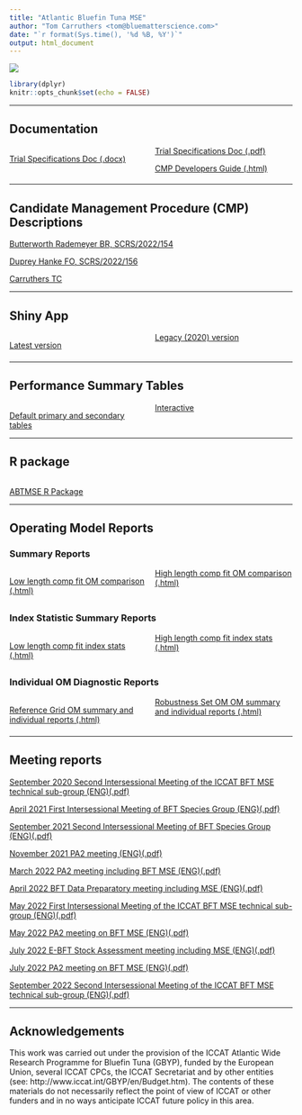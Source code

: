 ```yaml
---
title: "Atlantic Bluefin Tuna MSE"
author: "Tom Carruthers <tom@bluematterscience.com>"
date: "`r format(Sys.time(), '%d %B, %Y')`"
output: html_document
---
```


![](img/Bluefin-big.jpg)

<style>
  .col2 {
    columns: 2 200px;         /* number of columns and width in pixels*/
    -webkit-columns: 2 200px; /* chrome, safari */
    -moz-columns: 2 200px;    /* firefox */
  }
  .col3 {
    columns: 3 100px;
    -webkit-columns: 3 100px;
    -moz-columns: 3 100px;
  }
  .col4 {
    columns: 4 100px;
    -webkit-columns: 4 100px;
    -moz-columns: 4 100px;
  }
</style>

```r
library(dplyr)
knitr::opts_chunk$set(echo = FALSE)


```

***

## Documentation 
<div class="col2">

[Trial Specifications Doc (.docx)](TS/TSD.docx)

[Trial Specifications Doc (.pdf)](TS/TSD.pdf)


[CMP Developers Guide (.html)](cMPdevelopment/CMP-Developers-Guide.html)


</div>

***

## Candidate Management Procedure (CMP) Descriptions

[Butterworth Rademeyer BR, SCRS/2022/154](CMP/SCRS_2022_154_Butterworth_Rademeyer.pdf)

[Duprey Hanke FO, SCRS/2022/156](CMP/SCRS_2022_156_Duprey_Hanke.pdf)

[Carruthers TC](CMP/Carruthers.pdf)


***

## Shiny App

<div class="col2">

[Latest version](https://apps.bluematterscience.com/ABTMSE/)

[Legacy (2020) version](https://apps.bluematterscience.com/ABTMSE_2020/)

</div>

***

## Performance Summary Tables

<div class="col2">

[Default primary and secondary tables](https://apps.bluematterscience.com/ABTMSE_Performance2/)

[Interactive](https://apps.bluematterscience.com/ABTMSE_Performance/)

</div>

***

## R package
<div class="col2">

[ABTMSE R Package](https://drive.google.com/drive/folders/1ZR3IudYH8ABcweWO_hWbO1uhImFzFFPm?usp=sharing)

</div>

***

## Operating Model Reports

### Summary Reports

<div class="col2">

[Low length comp fit OM comparison (.html)](Reports/OM_Summary/New_Lcomp_L_summary.html)

[High length comp fit OM comparison (.html)](Reports/OM_Summary/New_Lcomp_H_summary.html)


</div>



### Index Statistic Summary Reports
<div class="col2">

[Low length comp fit index stats (.html)](Reports/OM_Summary/New_Lcomp_L_Index_Fit.html)

[High length comp fit index stats (.html)](Reports/OM_Summary/New_Lcomp_H_Index_Fit.html)


</div>

### Individual OM Diagnostic Reports

<div class="col2">

[Reference Grid OM summary and individual reports (.html)](https://drive.google.com/drive/folders/1sp8yscoGExoLle5GlNs1vG40E6bjb0V2?usp=sharing)

[Robustness Set OM OM summary and individual reports (.html)](https://drive.google.com/drive/folders/192oFZT1SuDL6gA27IHUM4KVLgLyiHnPP?usp=sharing)

</div>

***

## Meeting reports

[September 2020 Second Intersessional Meeting of the ICCAT BFT MSE technical sub-group (ENG)(.pdf)](Reports/Meeting/2020_BFTMSETG_2_ENG.pdf)

[April 2021 First Intersessional Meeting of BFT Species Group (ENG)(.pdf)](Reports/Meeting/2021_BFT1_ENG.pdf)

[September 2021 Second Intersessional Meeting of BFT Species Group (ENG)(.pdf)](Reports/Meeting/2021_BFT2_ENG.pdf)

[November 2021 PA2 meeting  (ENG)(.pdf)](Reports/Meeting/2021_PA2Nov_ENG.pdf)

[March 2022 PA2 meeting including BFT MSE  (ENG)(.pdf)](Reports/Meeting/2022_PA2Mar_ENG.pdf)

[April 2022 BFT Data Preparatory meeting including MSE (ENG)(.pdf)](Reports/Meeting/2022_BFT_DP_ENG.pdf)

[May 2022 First Intersessional Meeting of the ICCAT BFT MSE technical sub-group (ENG)(.pdf)](Reports/Meeting/2022_BFTMSE1_ENG.pdf)

[May 2022 PA2 meeting on BFT MSE  (ENG)(.pdf)](Reports/Meeting/2022_PA2May_ENG.pdf)

[July 2022 E-BFT Stock Assessment meeting including MSE (ENG)(.pdf)](Reports/Meeting/2022_EBFT_SA_ENG.pdf)

[July 2022 PA2 meeting on BFT MSE  (ENG)(.pdf)](Reports/Meeting/2022_PA2Jul_ENG.pdf)

[September 2022 Second Intersessional Meeting of the ICCAT BFT MSE technical sub-group (ENG)(.pdf)](Reports/Meeting/2022_BFTMSE2_ENG.pdf)

***


## Acknowledgements

This work was carried out under the provision of the ICCAT Atlantic Wide Research Programme for Bluefin Tuna (GBYP), funded by the European Union, several ICCAT CPCs, the ICCAT Secretariat and by other entities (see: http://www.iccat.int/GBYP/en/Budget.htm). The contents of these materials do not necessarily reflect the point of view of ICCAT or other funders and in no ways anticipate ICCAT future policy in this area.


&nbsp;
&nbsp;
&nbsp;
&nbsp;
&nbsp;
&nbsp;

